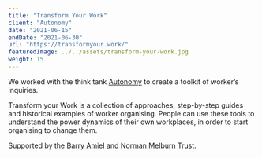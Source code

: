 ```yaml
---
title: "Transform Your Work"
client: "Autonomy"
date: "2021-06-15"
endDate: "2021-06-30"
url: "https://transformyour.work/"
featuredImage: ../../assets/transform-your-work.jpg
weight: 15
---
```


We worked with the think tank [Autonomy](https://autonomy.work/) to create a toolkit of worker’s inquiries. 

Transform your Work is a collection of approaches, step-by-step guides and historical examples of worker organising. People can use these tools to understand the power dynamics of their own workplaces, in order to start organising to change them.

Supported by the [Barry Amiel and Norman Melburn Trust](https://amielandmelburn.org.uk/).